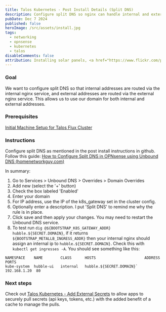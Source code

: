 ```yaml
---
title: Talos Kubernetes - Post Install Details (Split DNS)
description: Configure split DNS so nginx can handle internal and external traffic.
pubDate: Dec 7 2024
published: false
heroImage: /src/assets/install.jpg
tags:
  - networking
  - opnsense
  - kubernetes
  - talos
disableComments: false
attribution: Installing solar panels, <a href="https://www.flickr.com/photos/28364885@N02/3049032865" title="Installing solar panels">Oregon Department of Transportation</a>, <a href="https://creativecommons.org/licenses/by/2.0/">CC BY 2.0</a>, via flickr
---
```

### Goal
We want to configure split DNS so that internal addresses are routed via the internal nginx service, and external addresses are routed via the external nginx service. This allows us to use our domain for both internal and external addresses.
### Prerequisites
[Initial Machine Setup for Talos Flux Cluster](../../posts/initial-machine-setup)
### Instructions
Configure split DNS as mentioned in the post install instructions in github. Follow this guide:
[How to Configure Split DNS in OPNsense using Unbound DNS (homenetworkguy.com)](https://homenetworkguy.com/how-to/configure-split-dns-opnsense-using-unbound/)

In summary:
1. Go to Services > Unbound DNS > Overrides > Domain Overrides
2. Add new (select the '+' button)
3. Check the box labeled 'Enabled'
4. Enter your domain
5. For IP address, use the IP of the k8s_gateway set in the cluster config.
6. Optionally enter a description. I put 'Split DNS' to remind me why the rule is in place.
7. Click save and then apply your changes. You may need to restart the Unbound DNS service.
8. To test run `dig @${BOOTSTRAP_K8S_GATEWAY_ADDR} hubble.${SECRET.DOMAIN}`, if it returns `${BOOTSTRAP_METALLB_INGRESS_ADDR}` then your internal nginx should assign an internal ip to `hubble.${SECRET.DOMAIN}`. Check this with `kubectl get ingresses -A`. You should see something like this:
```
NAMESPACE    NAME        CLASS      HOSTS                      ADDRESS       PORTS 
kube-system  hubble-ui   internal   hubble.${SECRET.DOMAIN}`   192.168.1.20  80    
```

### Next steps
Check out [Talos Kubernetes - Add External Secrets](../../posts/add-external-secrets) to allow apps to securely pull secrets (api keys, tokens, etc.) with the added benefit of a cache to manage the pulls.